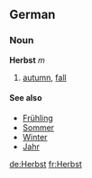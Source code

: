 ==German==
===Noun===
'''Herbst''' ''m''

# [[autumn]], [[fall]]

====See also====
*[[Frühling]]
*[[Sommer]]
*[[Winter]]
*[[Jahr]]

[[de:Herbst]]
[[fr:Herbst]]